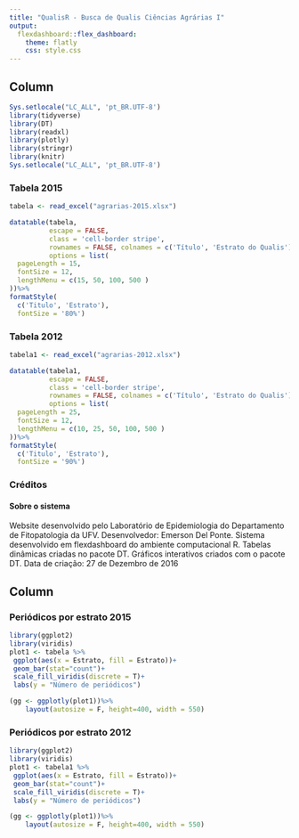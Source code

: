 ```yaml
---
title: "QualisR - Busca de Qualis Ciências Agrárias I"
output: 
  flexdashboard::flex_dashboard:
    theme: flatly
    css: style.css
---
```

<script src="https://use.fontawesome.com/682f97eaed.js"></script>


   

Column {.tabset data-width=750px}
----------------------------------



```r
Sys.setlocale("LC_ALL", 'pt_BR.UTF-8')
library(tidyverse)
library(DT)
library(readxl)
library(plotly)
library(stringr)
library(knitr)
Sys.setlocale("LC_ALL", 'pt_BR.UTF-8')
```


### Tabela 2015 



```r

tabela <- read_excel("agrarias-2015.xlsx")
```



```r
datatable(tabela, 
          escape = FALSE,
          class = 'cell-border stripe',
          rownames = FALSE, colnames = c('Título', 'Estrato do Qualis'), 
          options = list(
  pageLength = 15,
  fontSize = 12,
  lengthMenu = c(15, 50, 100, 500 )
))%>%
formatStyle(
  c('Titulo', 'Estrato'),
  fontSize = '80%')

```


### Tabela 2012 



```r

tabela1 <- read_excel("agrarias-2012.xlsx")
```



```r
datatable(tabela1,
          escape = FALSE,
          class = 'cell-border stripe',
          rownames = FALSE, colnames = c('Título', 'Estrato do Qualis'), 
          options = list(
  pageLength = 25,
  fontSize = 12,
  lengthMenu = c(10, 25, 50, 100, 500 )
))%>%
formatStyle(
  c('Titulo', 'Estrato'),
  fontSize = '90%')

```

### Créditos


#### Sobre o sistema
Website desenvolvido pelo Laboratório de Epidemiologia do Departamento de Fitopatologia da UFV. Desenvolvedor: Emerson Del Ponte. Sistema desenvolvido em flexdashboard do ambiente computacional R. Tabelas dinâmicas criadas no pacote DT. Gráficos interativos criados com o pacote DT. Data de criação: 27 de Dezembro de 2016

Column {.tabset}
----------------------------------

### Periódicos por estrato 2015

```r
library(ggplot2)
library(viridis)
plot1 <- tabela %>% 
 ggplot(aes(x = Estrato, fill = Estrato))+
 geom_bar(stat="count")+
 scale_fill_viridis(discrete = T)+
 labs(y = "Número de periódicos")

(gg <- ggplotly(plot1))%>% 
    layout(autosize = F, height=400, width = 550)
```

### Periódicos por estrato 2012
```r
library(ggplot2)
library(viridis)
plot1 <- tabela1 %>% 
 ggplot(aes(x = Estrato, fill = Estrato))+
 geom_bar(stat="count")+
 scale_fill_viridis(discrete = T)+
 labs(y = "Número de periódicos")

(gg <- ggplotly(plot1))%>% 
    layout(autosize = F, height=400, width = 550)
```



